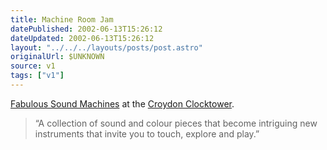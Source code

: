 ```yaml
---
title: Machine Room Jam
datePublished: 2002-06-13T15:26:12
dateUpdated: 2002-06-13T15:26:12
layout: "../../../layouts/posts/post.astro"
originalUrl: $UNKNOWN
source: v1
tags: ["v1"]
---
```


[Fabulous Sound Machines][1] at the [Croydon Clocktower][2].

> &#8220;A collection of sound and colour pieces that become intriguing new instruments that invite you to touch, explore and play.&#8221;

[1]: http://www.croydon.gov.uk/ledept/clocktower/EventsDB/Exhibitionsnm.asp#788 "the Fabulous Sound Machines exhibition"
[2]: http://www.croydon.gov.uk/ledept/clocktower/ "the Croydon Clocktower"
